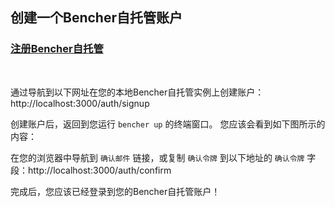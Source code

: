 
## 创建一个Bencher自托管账户

<h3><a href="http://localhost:3000/auth/signup" target="_blank">注册Bencher自托管</a></h3>
<br />

通过导航到以下网址在您的本地Bencher自托管实例上创建账户：http://localhost:3000/auth/signup

创建账户后，返回到您运行 `bencher up` 的终端窗口。
您应该会看到如下图所示的内容：

<DockerSignupOutput />

在您的浏览器中导航到 `确认邮件` 链接，或复制 `确认令牌` 到以下地址的 `确认令牌` 字段：http://localhost:3000/auth/confirm

完成后，您应该已经登录到您的Bencher自托管账户！